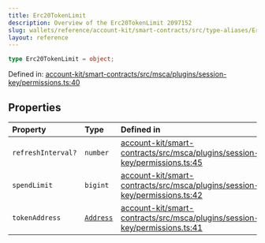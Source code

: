 ```yaml
---
title: Erc20TokenLimit
description: Overview of the Erc20TokenLimit 2097152
slug: wallets/reference/account-kit/smart-contracts/src/type-aliases/Erc20TokenLimit
layout: reference
---
```


```ts
type Erc20TokenLimit = object;
```

Defined in: [account-kit/smart-contracts/src/msca/plugins/session-key/permissions.ts:40](https://github.com/alchemyplatform/aa-sdk/blob/923a52171f7246172caf350853843e6680197da9/account-kit/smart-contracts/src/msca/plugins/session-key/permissions.ts#L40)

## Properties

| Property                                      | Type                                                              | Defined in                                                                                                                                                                                                                                        |
| :-------------------------------------------- | :---------------------------------------------------------------- | :------------------------------------------------------------------------------------------------------------------------------------------------------------------------------------------------------------------------------------------------ |
| <a id="refreshinterval" /> `refreshInterval?` | `number`                                                          | [account-kit/smart-contracts/src/msca/plugins/session-key/permissions.ts:45](https://github.com/alchemyplatform/aa-sdk/blob/923a52171f7246172caf350853843e6680197da9/account-kit/smart-contracts/src/msca/plugins/session-key/permissions.ts#L45) |
| <a id="spendlimit" /> `spendLimit`            | `bigint`                                                          | [account-kit/smart-contracts/src/msca/plugins/session-key/permissions.ts:42](https://github.com/alchemyplatform/aa-sdk/blob/923a52171f7246172caf350853843e6680197da9/account-kit/smart-contracts/src/msca/plugins/session-key/permissions.ts#L42) |
| <a id="tokenaddress" /> `tokenAddress`        | [`Address`](../../../../aa-sdk/core/src/type-aliases/Address.mdx) | [account-kit/smart-contracts/src/msca/plugins/session-key/permissions.ts:41](https://github.com/alchemyplatform/aa-sdk/blob/923a52171f7246172caf350853843e6680197da9/account-kit/smart-contracts/src/msca/plugins/session-key/permissions.ts#L41) |
